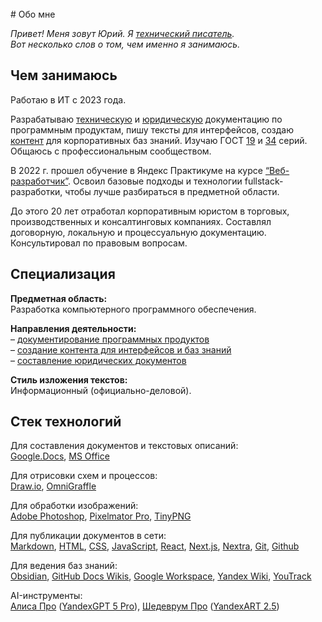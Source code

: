 
<br />
# Обо мне

*Привет! Меня зовут Юрий. Я [технический писатель](/blog/kto-takoy-tekhnicheskiy-pisatel).*  
*Вот несколько слов о том, чем именно я занимаюсь.*

## Чем занимаюсь

Работаю в ИТ с 2023 года.

Разрабатываю [техническую](/about/dokumentirovaniye-programmnykh-produktov) и [юридическую](/about/sostavleniye-yuridicheskikh-dokumentov) документацию по программным продуктам, пишу тексты для интерфейсов, создаю [контент](/about/sozdaniye-kontenta) для корпоративных баз знаний. Изучаю ГОСТ [19](/knowledge-base/standards/gost-19) и [34](/knowledge-base/standards/gost-34) серий. Общаюсь с профессиональным сообществом.

В 2022 г. прошел обучение в Яндекс Практикуме на курсе [“Веб-разработчик”](https://practicum.yandex.ru/web/). Освоил базовые подходы и технологии fullstack-разработки, чтобы лучше разбираться в предметной области.

До этого 20 лет отработал корпоративным юристом в торговых, производственных и консалтинговых компаниях. Составлял договорную, локальную и процессуальную документацию. Консультировал по правовым вопросам.

## Специализация

**Предметная область:**  
Разработка компьютерного программного обеспечения.

**Направления деятельности:**  
– [документирование программных продуктов](/about/dokumentirovaniye-programmnykh-produktov)  
– [создание контента для интерфейсов и баз знаний](/about/sozdaniye-kontenta)  
– [составление юридических документов](/about/sostavleniye-yuridicheskikh-dokumentov)  

**Стиль изложения текстов:**  
Информационный (официально-деловой).

## Стек технологий

Для составления документов и текстовых описаний:  
[Google.Docs](https://workspace.google.com/intl/ru/products/docs), [MS Office](https://www.microsoft.com/ru-ru/microsoft-365/microsoft-office)

Для отрисовки схем и процессов:  
[Draw.io](https://www.drawio.com), [OmniGraffle](https://www.omnigroup.com)

Для обработки изображений:  
[Adobe Photoshop](https://www.adobe.com/ru/products/photoshop.html), [Pixelmator Pro](https://www.pixelmator.com/pro/), [TinyPNG](https://tinypng.com)

Для публикации документов в сети:  
[Markdown](https://www.markdownguide.org/), [HTML](https://html.spec.whatwg.org/multipage/), [CSS](https://www.w3.org/Style/CSS/Overview.ru.html), [JavaScript](https://www.ecma-international.org/publications-and-standards/standards/ecma-262/), [React](https://ru.react.js.org/docs/getting-started.html), [Next.js](https://nextjs.org/), [Nextra](https://nextra.site/), [Git](https://git-scm.com/doc), [Github](https://github.com/)

Для ведения баз знаний:  
[Obsidian](https://obsidian.md), [GitHub Docs Wikis](https://docs.github.com/ru/communities/documenting-your-project-with-wikis/about-wikis), [Google Workspace](https://workspace.google.com/), [Yandex Wiki](https://yandex.cloud/ru/docs/wiki/), [YouTrack](https://www.jetbrains.com/ru-ru/youtrack/)

AI-инструменты:  
[Алиса Про](https://alice.yandex.ru/support/ru/assistant/index) ([YandexGPT 5 Pro](https://ya.ru/ai/gpt)), [Шедеврум Про](https://plus.yandex.ru/shedevrum/premium) ([YandexART 2.5](https://ya.ru/ai/art))  